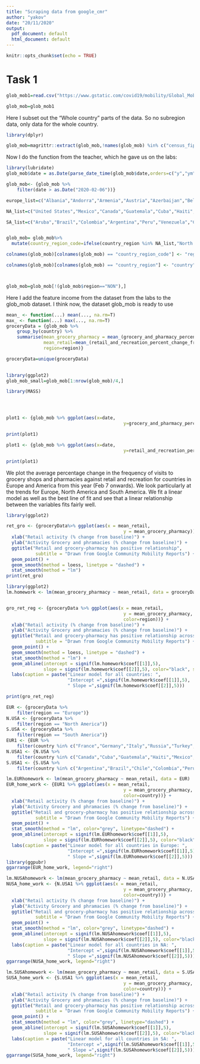 ---
title: "Scraping data from google_cmr"
author: "yakov"
date: "20/11/2020"
output:
  pdf_document: default
  html_document: default
---

```{r setup, include=FALSE}
knitr::opts_chunk$set(echo = TRUE)
```



  


# Task 1


```{r}
glob_mob1=read.csv("https://www.gstatic.com/covid19/mobility/Global_Mobility_Report.csv")
```
```{r}
glob_mob=glob_mob1
```


Here I subset out the "Whole country" parts of the data. So no subregion data, only data for the whole country.

```{r}
library(dplyr)

glob_mob=magrittr::extract(glob_mob,!names(glob_mob) %in% c("census_fips_code","sub_region_1","sub_region_2","metro_area","iso_3166_2_code"))

```


Now I do the function from the teacher, which he gave us on the labs:



```{r echo=TRUE,warning=FALSE}
library(lubridate)
glob_mob$date = as.Date(parse_date_time(glob_mob$date,orders=c("y","ym","ymd")))
```


```{r}
glob_mob<- {glob_mob %>% 
    filter(date > as.Date("2020-02-06"))}
```

```{r}
europe_list=c("Albania","Andorra","Armenia","Austria","Azerbaijan","Belarus","Belgium","Bosnia & Herzegovina","Bulgaria","Croatia","Cyprus","Czechia","Denmark","Estonia","Finland","France","Georgia","Germany","Greece","Hungary","Iceland","Ireland","Italy","Kazakhstan","Kosovo","Latvia","Liechtenstein","Lithuania","Luxembourg","Malta","Moldova","Monaco","Montenegro","Netherlands","Macedonia","Norway","Poland","Portugal","Romania","Russia","San Marino","Serbia","Slovakia","Slovenia","Spain","Sweden","Switzerland","Turkey","Ukraine","United Kingdom","Faroe Islands","Gibraltar","Isle of Man","North Macedonia")

NA_list=c("United States","Mexico","Canada","Guatemala","Cuba","Haiti","Dominican Republic","Honduras","El Salvador","Nicaragua","Costa Rica","Panama","Puerto Rico","Jamaica","Trinidad and Tobago","Guadeloupe","Martinique","Bahamas","Belize","Barbarbados","St. Lucia","St. Vincent & Grenadines","U.S. Virgin Islands","Grenada","Antigua & Barbuda","Dominica","Bermuda","Cayman Islands","Greenland","St. Kitts & Nevis","Sint Maarten","Turks & Caicos Islands","Saint Martin","British Virgin Islands","Barbados","Trinidad & Tobago")

SA_list=c("Aruba","Brazil","Colombia","Argentina","Peru","Venezuela","Chile","Ecuador","Bolivia","Paraguay","Uruguay","Guyana","Suriname","French Guiana","Falkland Islands","CuraÃ§ao")


glob_mob= glob_mob%>%
  mutate(country_region_code=ifelse(country_region %in% NA_list,"North America",ifelse(country_region %in% SA_list,"South America",ifelse(country_region %in% europe_list,"Europe","NON"))))

colnames(glob_mob)[colnames(glob_mob) == "country_region_code"] <- "region"

colnames(glob_mob)[colnames(glob_mob) == "country_region"] <- "country"



glob_mob=glob_mob[!(glob_mob$region=="NON"),]


```




Here I add the feature income from the dataset from the labs to the glob_mob dataset. I think now, the dataset glob_mob is ready to use




```{r}
mean_ <- function(...) mean(..., na.rm=T)
max_ <- function(...) max(..., na.rm=T)
groceryData = {glob_mob %>% 
    group_by(country) %>% 
    summarise(mean_grocery_pharmacy = mean_(grocery_and_pharmacy_percent_change_from_baseline),
              mean_retail=mean_(retail_and_recreation_percent_change_from_baseline),
              region=region)}

groceryData=unique(groceryData)
                   
```
```{r}
library(ggplot2)
glob_mob_small=glob_mob[1:nrow(glob_mob)/4,]
```


```{r}
library(MASS)




plot1 <- {glob_mob %>% ggplot(aes(x=date,     
                                            y=grocery_and_pharmacy_percent_change_from_baseline,color=region))}+geom_smooth()+scale_colour_discrete(labels = c('Europe', 'South America',"North America"))+xlab("Date")+ylab("Visits to groceries and pharmacies")+geom_vline(xintercept=as.numeric(as.Date("2020-03-15")),linetype=2)+annotate("text",x=as.Date("2020-03-20"), y=45, label = "Start of Lockdown")

print(plot1)
```


```{r}
plot1 <- {glob_mob %>% ggplot(aes(x=date,     
                                            y=retail_and_recreation_percent_change_from_baseline,color=region))}+geom_smooth()+scale_colour_discrete(labels = c('Europe', 'South America',"North America"))+xlab("Date")+ylab("Visits to groceries and pharmacies")+geom_vline(xintercept=as.numeric(as.Date("2020-03-15")),linetype=2)+annotate("text",x=as.Date("2020-03-20"), y=45, label = "Start of Lockdown")

print(plot1)
```



We plot the average percentage change in the frequency of visits to grocery shops and pharmacies against retail and recreation for countries in Europe and America from this year (Feb 7 onwards). We look particularly at the trends for Europe, North America and South America. We fit a linear model as well as the best line of fit and see that a linear relationship between the variables fits fairly well.


```{r  message=FALSE, echo=FALSE, warning=FALSE, fig.align='left'}
library(ggplot2)

ret_gro <- {groceryData%>% ggplot(aes(x = mean_retail,
                                            y = mean_grocery_pharmacy))} +
  xlab("Retail activity (% change from baseline)") +
  ylab("Activity Grocery and phramacies (% change from baseline)") +
  ggtitle("Retail and grocery-pharmacy has positive relationship",
           subtitle = "Drawn from Google Community Mobility Reports") +
  geom_point() +
  geom_smooth(method = loess, linetype = "dashed") +
  stat_smooth(method = "lm")
print(ret_gro)
```


```{r}
library(ggplot2)
lm.homework <- lm(mean_grocery_pharmacy ~ mean_retail, data = groceryData)


gro_ret_reg <- {groceryData %>% ggplot(aes(x = mean_retail,
                                            y = mean_grocery_pharmacy,
                                            color=region))} +
  xlab("Retail activity (% change from baseline)") +
  ylab("Activity Grocery and phramacies (% change from baseline)") +
  ggtitle("Retail and grocery-pharmacy has positive relationship across Europe, North America and South America",
           subtitle = "Drawn from Google Community Mobility Reports") +
  geom_point() +
  geom_smooth(method = loess, linetype = "dashed") +
  stat_smooth(method = "lm") +
  geom_abline(intercept = signif(lm.homework$coef[[1]],5),
              slope = signif(lm.homework$coef[[2]],5), color="black", size=1) +
  labs(caption = paste("Linear model for all countries: ",
                       "Intercept =",signif(lm.homework$coef[[1]],5),
                       " Slope =",signif(lm.homework$coef[[2]],5)))

print(gro_ret_reg)
```




```{r}
EUR <- {groceryData %>%
    filter(region == "Europe")}
N.USA <- {groceryData %>%
    filter(region == "North America")}
S.USA <- {groceryData %>%
    filter(region == "South America")}
EUR1 <- {EUR %>%
    filter(country %in% c("France","Germany","Italy","Russia","Turkey","United Kingdom"))}
N.USA1 <- {N.USA %>%
    filter(country %in% c("Canada","Cuba","Guatemala","Haiti","Mexico","United States"))}
S.USA1 <- {S.USA %>%
    filter(country %in% c("Argentina","Brazil","Chile","Colombia","Peru","Venezuela"))}
```



```{r}
lm.EURhomework <- lm(mean_grocery_pharmacy ~ mean_retail, data = EUR)
EUR_home_work <- {EUR1 %>% ggplot(aes(x = mean_retail,
                                            y = mean_grocery_pharmacy,
                                            color=country))} +
  xlab("Retail activity (% change from baseline)") +
  ylab("Activity Grocery and phramacies (% change from baseline)") +
  ggtitle("Retail and grocery-pharmacy has positive relationship across Europe",
           subtitle = "Drawn from Google Community Mobility Reports") +
  geom_point() +
  stat_smooth(method = "lm", color="grey", linetype="dashed") +
  geom_abline(intercept = signif(lm.EURhomework$coef[[1]],5),
              slope = signif(lm.EURhomework$coef[[2]],5), color="black") +
  labs(caption = paste("Linear model for all countries in Europe: ",
                       "Intercept =",signif(lm.EURhomework$coef[[1]],5),
                       " Slope =",signif(lm.EURhomework$coef[[2]],5)))
library(ggpubr)
ggarrange(EUR_home_work, legend="right")
```



```{r}
lm.NUSAhomework <- lm(mean_grocery_pharmacy ~ mean_retail, data = N.USA)
NUSA_home_work <- {N.USA1 %>% ggplot(aes(x = mean_retail,
                                            y = mean_grocery_pharmacy,
                                            color=country))} +
  xlab("Retail activity (% change from baseline)") +
  ylab("Activity Grocery and phramacies (% change from baseline)") +
  ggtitle("Retail and grocery-pharmacy has positive relationship across North America",
           subtitle = "Drawn from Google Community Mobility Reports") +
  geom_point() +
  stat_smooth(method = "lm", color="grey", linetype="dashed") +
  geom_abline(intercept = signif(lm.NUSAhomework$coef[[1]],5),
              slope = signif(lm.NUSAhomework$coef[[2]],5), color="black") +
  labs(caption = paste("Linear model for all countries in NA: ",
                       "Intercept =",signif(lm.NUSAhomework$coef[[1]],5),
                       " Slope =",signif(lm.NUSAhomework$coef[[2]],5)))
ggarrange(NUSA_home_work, legend="right")
```

```{r}
lm.SUSAhomework <- lm(mean_grocery_pharmacy ~ mean_retail, data = S.USA)
SUSA_home_work <- {S.USA1 %>% ggplot(aes(x = mean_retail,
                                            y = mean_grocery_pharmacy,
                                            color=country))} +
  xlab("Retail activity (% change from baseline)") +
  ylab("Activity Grocery and phramacies (% change from baseline)") +
  ggtitle("Retail and grocery-pharmacy has positive relationship across South America",
           subtitle = "Drawn from Google Community Mobility Reports") +
  geom_point() +
  stat_smooth(method = "lm", color="grey", linetype="dashed") +
  geom_abline(intercept = signif(lm.SUSAhomework$coef[[1]],5),
              slope = signif(lm.SUSAhomework$coef[[2]],5), color="black") +
  labs(caption = paste("Linear model for all countries in SA: ",
                       "Intercept =",signif(lm.SUSAhomework$coef[[1]],5),
                       " Slope =",signif(lm.SUSAhomework$coef[[2]],5)))
ggarrange(SUSA_home_work, legend="right")
```





